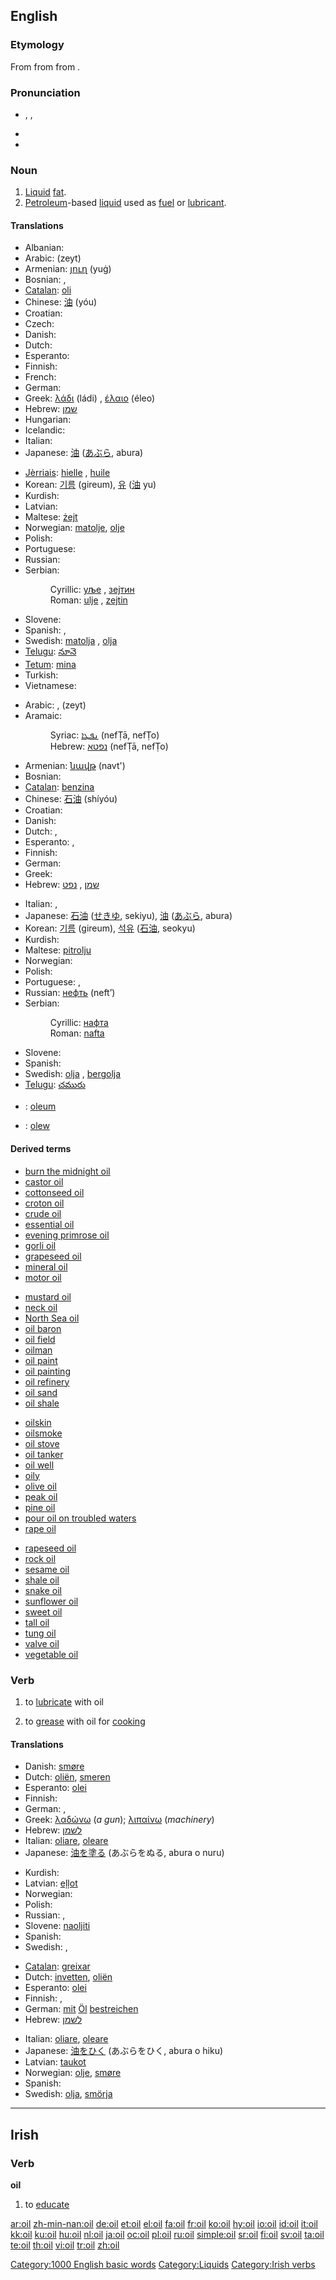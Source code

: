 {{also|oïl}}
==English==

===Etymology===
From {{etyl|la|en}} {{term|oleum|lang=la}} from {{etyl|grc|en}} {{term|ἔλαιον||olive oil|tr=elaion|lang=grc|sc=polytonic}} from {{term|ἐλαία||olive|tr=elaia|lang=grc|sc=polytonic}}.

===Pronunciation===
* {{enPR|oil}}, {{IPA|/ɔɪl/}}, {{SAMPA|/OIl/}}
* {{audio|en-us-oil.ogg|Audio (US)}}
* {{rhymes|ɔɪl}}

===Noun===
{{wikipedia}}
{{en-noun}}

# [[liquid|Liquid]] [[fat]].
# [[petroleum|Petroleum]]-based [[liquid]] used as [[fuel]] or [[lubricant]].

====Translations====
{{trans-top|liquid fat}}
* Albanian: {{t-|sq|vaj|m|xs=Albanian}}
* Arabic: {{Arab|[[زيت]]}} (zeyt) {{m}}
* Armenian: [[յուղ]] (yuġ)
* Bosnian: {{t-|bs|ulje|n}}, {{t-|bs|zejtin|m}}
* [[Catalan]]: [[oli]] {{m}}
* Chinese: [[油]] (yóu)
* Croatian: {{t-|hr|ulje|n}}
* Czech: {{t-|cs|olej|m}}
* Danish: {{t-|da|olie|c}}
* Dutch: {{t+|nl|olie|f}}
* Esperanto: {{t-|eo|oleo|xs=Esperanto}}
* Finnish: {{t+|fi|öljy}}
* French: {{t+|fr|huile}}
* German: {{t+|de|Öl|n}}
* Greek: [[λάδι]] (ládi) {{n}}, [[έλαιο]] (éleo) {{n}}
* Hebrew: [[שמן]] {{romanization of Hebrew|shémen}} {{m}}
* Hungarian: {{t+|hu|olaj}}
* Icelandic: {{t+|is|olía|f}}
* Italian: {{t+|it|olio|m}}
* Japanese: [[油]] ([[あぶら]], abura)
{{trans-mid}}
* [[Jèrriais]]: [[hielle]] {{f}}, [[huile]] {{f}}
* Korean: [[기름]] (gireum), [[유]] ([[油]] yu)
* Kurdish: {{KUchar|[[ڕۆن]]}}
* Latvian: {{t-|lv|eļļa|f|xs=Latvian}}
* Maltese: [[żejt]] {{m}}
* Norwegian: [[matolje]], [[olje]] {{m}}
* Polish: {{t+|pl|olej|m}}
* Portuguese: {{t+|pt|óleo|m}}
* Russian: {{t+|ru|масло|n|tr=máslo|sc=Cyrl}}
* Serbian:
*: Cyrillic: [[уље]] {{n}}, [[зејтин]] {{m}}
*: Roman: [[ulje#Serbian|ulje]] {{n}}, [[zejtin#Serbian|zejtin]] {{m}}
* Slovene: {{t+|sl|olje|n}}
* Spanish: {{t+|es|aceite|m}}, {{t+|es|óleo|m}}
* Swedish: [[matolja]] {{c}}, [[olja]] {{c}}
* [[Telugu]]: [[నూనె]]
* [[Tetum]]: [[mina]]
* Turkish: {{t+|tr|yağ}}
* Vietnamese: {{t+|vi|dầu|xs=Vietnamese}}
{{trans-bottom}}

{{trans-top|Petroleum-based liquid}}
* Arabic: {{Arab|[[نفط]]}} {{IPAchar|(nafʈ)}} {{m}}, {{Arab|[[زيت]]}} (zeyt) {{m}}
* Aramaic:
*: Syriac: [[ܢܦܛܐ]] (nefṬā, nefṬo) {{m}}
*: Hebrew: [[נפטא]] (nefṬā, nefṬo) {{m}}
* Armenian: [[նավթ]] (navt')
* Bosnian: {{t-|bs|nafta|f}}
* [[Catalan]]: [[benzina]]
* Chinese: [[石油]] (shíyóu)
* Croatian: {{t-|hr|nafta|f}}
* Danish: {{t-|da|olie|c}}
* Dutch: {{t+|nl|olie|f}}, {{t+|nl|aardolie|f}}
* Esperanto: {{t-|eo|petrolo|xs=Esperanto}}, {{t-|eo|oleo|xs=Esperanto}}
* Finnish: {{t+|fi|öljy}}
* German: {{t+|de|Öl|n}}
* Greek: {{t+|el|πετρέλαιο|n|tr=petréleo|sc=Grek}}
* Hebrew: [[שמן]] {{romanization of Hebrew|shémen}} {{m}}, [[נפט]] {{romanization of Hebrew|néft}} {{m}}
{{trans-mid}}
* Italian: {{t+|it|petrolio|m}}, {{t+|it|benzina|f}}
* Japanese: [[石油]] ([[せきゆ]], sekiyu), [[油]] ([[あぶら]], abura)
* Korean: [[기름]] (gireum), [[석유]] ([[石油]], seokyu)
* Kurdish: {{KUchar|[[نه‌وت]]}}
* Maltese: [[pitrolju]] {{m}}
* Norwegian: {{t+|no|olje|m}}
* Polish: {{t+|pl|olej|m}}
* Portuguese: {{t+|pt|petróleo|m}}, {{t+|pt|óleo|m}}
* Russian: [[нефть]] (neft’) {{f}}
* Serbian:
*: Cyrillic: [[нафта]] {{f}}
*: Roman: [[nafta#Serbian|nafta]] {{f}}
* Slovene: {{t+|sl|nafta|f}}
* Spanish: {{t+|es|petróleo|m}}
* Swedish: [[olja]] {{c}}, [[bergolja]] {{c}}
* [[Telugu]]: [[చమురు]]
{{trans-bottom}}

{{checktrans-top}}
* {{ttbc|Latin}}: [[oleum]] {{m}}
* {{ttbc|Welsh}}: [[olew]]
{{trans-bottom}}

====Derived terms====
{{rel-top4|Terms derived from the noun ''oil''}}
* [[burn the midnight oil]]
* [[castor oil]]
* [[cottonseed oil]]
* [[croton oil]]
* [[crude oil]]
* [[essential oil]]
* [[evening primrose oil]]
* [[gorli oil]]
* [[grapeseed oil]]
* [[mineral oil]]
* [[motor oil]]
{{rel-mid4}}
* [[mustard oil]]
* [[neck oil]]
* [[North Sea oil]]
* [[oil baron]]
* [[oil field]]
* [[oilman]]
* [[oil paint]]
* [[oil painting]]
* [[oil refinery]]
* [[oil sand]]
* [[oil shale]]
{{rel-mid4}}
* [[oilskin]]
* [[oilsmoke]]
* [[oil stove]]
* [[oil tanker]]
* [[oil well]]
* [[oily]]
* [[olive oil]]
* [[peak oil]]
* [[pine oil]]
* [[pour oil on troubled waters]]
* [[rape oil]]
{{rel-mid4}}
* [[rapeseed oil]]
* [[rock oil]]
* [[sesame oil]]
* [[shale oil]]
* [[snake oil]]
* [[sunflower oil]]
* [[sweet oil]]
* [[tall oil]]
* [[tung oil]]
* [[valve oil]]
* [[vegetable oil]]
{{rel-bottom}}

===Verb===
{{en-verb}}

# {{transitive}} to [[lubricate]] with oil
# {{transitive}} to [[grease]] with oil for [[cook]]ing

====Translations====
{{trans-top|lubricate with oil}}
* Danish: [[smøre]]
* Dutch: [[oliën]], [[smeren]]
* Esperanto: [[olei]]
* Finnish: {{t+|fi|öljytä}}
* German: {{t+|de|ölen}}, {{t-|de|einölen}}
* Greek: [[λαδώνω]] (''a gun''); [[λιπαίνω]] (''machinery'')
* Hebrew: [[לשמן]] {{romanization of Hebrew|leshamen}}
* Italian: [[oliare]], [[oleare]]
* Japanese: [[油]]を[[塗る]] (あぶらをぬる, abura o nuru)
{{trans-mid}}
* Kurdish: {{KUchar|[[چه‌ورکردن]]}}
* Latvian: [[eļļot]]
* Norwegian: {{t+|no|olje}}
* Polish: {{t+|pl|naoliwić}}
* Russian: {{t|ru|смазывать|tr=smázyvat’|sc=Cyrl}}, {{t|ru|смазать|tr=smázat’|sc=Cyrl}}
* Slovene: [[naoljiti]]
* Spanish: {{t+|es|aceitar}}
* Swedish: {{t+|sv|olja}}, {{t+|sv|smörja}}
{{trans-bottom}}

{{trans-top|to grease with oil for cooking}}
* [[Catalan]]: [[greixar]]
* Dutch: [[invetten]], [[oliën]]
* Esperanto: [[olei]]
* Finnish: {{t-|fi|voidella}}, {{t-|fi|rasvata}}
* German: [[mit]] [[Öl]] [[bestreichen]]
* Hebrew: [[לשמן]] {{romanization of Hebrew|leshamen}}
{{trans-mid}}
* Italian: [[oliare]], [[oleare]]
* Japanese: [[油]]を[[ひく]] (あぶらをひく, abura o hiku)
* Latvian: [[taukot]]
* Norwegian: [[olje]], [[smøre]]
* Spanish: {{t-|es|engrasar}}
* Swedish: [[olja]], [[smörja]]
{{trans-bottom}}

[[Category:1000 English basic words]]
[[Category:Liquids]]

----

==Irish==

===Verb===
'''oil'''

# to [[educate]]

[[Category:Irish verbs]]

[[ar:oil]]
[[zh-min-nan:oil]]
[[de:oil]]
[[et:oil]]
[[el:oil]]
[[fa:oil]]
[[fr:oil]]
[[ko:oil]]
[[hy:oil]]
[[io:oil]]
[[id:oil]]
[[it:oil]]
[[kk:oil]]
[[ku:oil]]
[[hu:oil]]
[[nl:oil]]
[[ja:oil]]
[[oc:oil]]
[[pl:oil]]
[[ru:oil]]
[[simple:oil]]
[[sr:oil]]
[[fi:oil]]
[[sv:oil]]
[[ta:oil]]
[[te:oil]]
[[th:oil]]
[[vi:oil]]
[[tr:oil]]
[[zh:oil]]